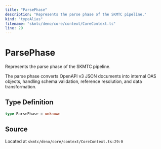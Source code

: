 ```yaml
---
title: "ParsePhase"
description: "Represents the parse phase of the SKMTC pipeline."
kind: "typeAlias"
filename: "skmtc/deno/core/context/CoreContext.ts"
line: 29
---
```


# ParsePhase

Represents the parse phase of the SKMTC pipeline.

The parse phase converts OpenAPI v3 JSON documents into internal OAS objects,
handling schema validation, reference resolution, and data transformation.

## Type Definition

```typescript
type ParsePhase = unknown
```

## Source

Located at `skmtc/deno/core/context/CoreContext.ts:29:0`
